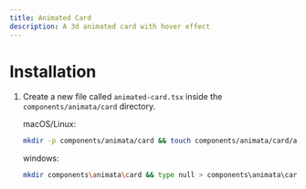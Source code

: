 ```yaml
---
title: Animated Card
description: A 3d animated card with hover effect
---
```


<ComponentPreview name="card-animated-card--docs" />

# Installation

1. Create a new file called `animated-card.tsx` inside the `components/animata/card` directory.

   macOS/Linux:
   ```bash
   mkdir -p components/animata/card && touch components/animata/card/animated-card.tsx
   ```

   windows:
   ```bash
   mkdir components\animata\card && type null > components\animata\card\animated-card.tsx
   ```




